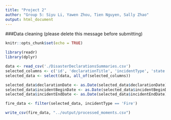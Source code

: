 ---
title: "Project 2"
author: "Group 5: Siyu Li, Yawen Zhou, Tien Nguyen, Sally Zhao" 
output: html_document
---
###Data cleaning (please delete this message before submitting)

```{r setup, include=FALSE}
knitr::opts_chunk$set(echo = TRUE)
```

```{r load libraries, warning=FALSE, message=FALSE}
library(readr)
library(dplyr)
```

```{r read data, warning=FALSE, message=FALSE, echo=FALSE}
data <- read_csv('./DisasterDeclarationsSummaries.csv')
selected_columns <- c('id', 'declarationTitle', 'incidentType', 'state', 'declarationType', 'declarationDate', 'incidentBeginDate', 'incidentEndDate')
selected_data <- select(data, all_of(selected_columns))
```

```{r columns of date, message=FALSE, echo=FALSE}
selected_data$declarationDate <- as.Date(selected_data$declarationDate)
selected_data$incidentBeginDate <- as.Date(selected_data$incidentBeginDate)
selected_data$incidentEndDate <- as.Date(selected_data$incidentEndDate)
```

```{r}
fire_data <- filter(selected_data, incidentType == 'Fire')
```

```{r export data, message=FALSE,echo=FALSE}
write_csv(fire_data, "../output/processed_moments.csv")
```




